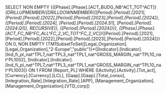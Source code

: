 SELECT NON EMPTY {{[Phase].[Phase].[ACT_BUDG_NB^ACT_TOT^ACT]}*{DRILLUPMEMBER({DRILLDOWNMEMBER({[Period].[Period].[2021],[Period].[Period].[2022],[Period].[Period].[2023],[Period].[Period].[2024]}, {[Period].[Period].[2024], [Period].[Period].[2024.S1], [Period].[Period].[2024.Q1]}, RECURSIVE)}, {[Period].[Period].[2024]})}, {[Phase].[Phase].[ACT_FC_NB^FC_ALL^FC_2_VC_TOT^FC_2_VC]}*{[Period].[Period].[2021],[Period].[Period].[2022],[Period].[Period].[2023],[Period].[Period].[2024]}} ON 0, NON EMPTY {TM1SubsetToSet([Legal_Organization].[Legal_Organization],"2-Europe","public")}*{[Indicator].[Indicator].[Ind_fi_pl_nat^TPL7_nat^TPL3_nat^TPL1_nat^GROSS_MARGIN_nat^TPL10_nat^PL1002], [Indicator].[Indicator].[Ind_fi_pl_nat^TPL7_nat^TPL3_nat^TPL1_nat^GROSS_MARGIN_nat^TPL10_nat^PL1003]} ON 1 FROM [Report_PL] WHERE ([Activity].[Activity].[Tot_act], [Currency].[Currency].[LCL], [Gaap].[Gaap].[Total_conso], [Integration_Rate].[Integration_Rate].[APP], [Management_Organization].[Management_Organization].[VTD_corp])